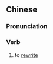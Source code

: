 {{also|重写}}
==Chinese==
{{zh-forms|s=重写}}

===Pronunciation===
{{zh-pron
|m=chóngxiě
|cat=v
}}

===Verb===
{{zh-verb}}

# to [[rewrite]]